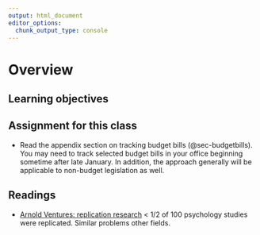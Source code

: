 ```yaml
---
output: html_document
editor_options: 
  chunk_output_type: console
---
```


# Overview

## Learning objectives

## Assignment for this class

-   Read the appendix section on tracking budget bills (@sec-budgetbills). You may need to track selected budget bills in your office beginning sometime after late January. In addition, the approach generally will be applicable to non-budget legislation as well.

## Readings

-   [Arnold Ventures: replication research](https://www.arnoldventures.org/stories/important-lessons-about-reproducibility-in-science) \< 1/2 of 100 psychology studies were replicated. Similar problems other fields.
